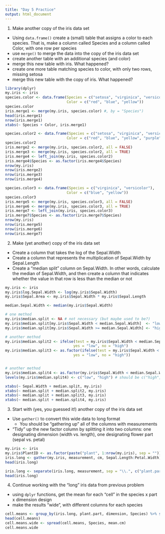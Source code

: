 ```yaml
---
title: "Day 5 Practice"
output: html_document
---
```


1. Make another copy of the iris data set
  - Using `data.frame()` create a (small) table that assigns a color to each species.  That is, make a column called Species and a column called Color, with one row per species
  - use `merge()` to merge the data into the copy of the iris data set
  - create another table with an additional species (and color)
  - merge this new table with iris. What happened?
  - create one more table matching species to color, with only two rows, missing setosa
  - merge this new table with the copy of iris. What happened?

```r
library(dplyr)
my.iris <- iris
species.color <- data.frame(Species = c("setosa", "virginica", "versicolor"),
                            Color = c("red", "blue", "yellow"))
species.color
iris.merge1 <- merge(my.iris, species.color) #, by = "Species")
head(iris.merge1)
nrow(iris.merge1)
xtabs(~ Species + Color, iris.merge1)

species.color2 <- data.frame(Species = c("setosa", "virginica", "versicolor", "scorpiris"),
                            Color = c("red", "blue", "yellow", "purple"))
species.color2
iris.merge2 <- merge(my.iris, species.color2, all = FALSE)
iris.merge3 <- merge(my.iris, species.color2, all = TRUE)
iris.merge4 <- left_join(my.iris, species.color2)
iris.merge4$Species <- as.factor(iris.merge4$Species)
nrow(my.iris)
nrow(iris.merge2)
nrow(iris.merge3)
nrow(iris.merge4)

species.color3 <- data.frame(Species = c("virginica", "versicolor"),
                            Color = c("blue", "yellow"))
species.color3
iris.merge5 <- merge(my.iris, species.color3, all = FALSE)
iris.merge6 <- merge(my.iris, species.color3, all = TRUE)
iris.merge7 <- left_join(my.iris, species.color3)
iris.merge7$Species <- as.factor(iris.merge7$Species)
nrow(my.iris)
nrow(iris.merge5)
nrow(iris.merge6)
nrow(iris.merge7)

```

2. Make (yet another) copy of the iris data set
  - Create a column that takes the log of the Sepal.Width
  - Create a column that represents the multiplication of Sepal.Width by Sepal.Length
  - Create a "median split" column on Sepal.Width. In other words, calculate the median of Sepal.Width, and then create a column that indicates whether the value in that row is less than the median or not
  
```r
my.iris <- iris
my.iris$log.Sepal.Width <- log(my.iris$Sepal.Width)
my.iris$Sepal.Area <- my.iris$Sepal.Width * my.iris$Sepal.Length

median.Sepal.Width <- median(my.iris$Sepal.Width)

# one method
my.iris$median.split <- NA # not necessary (but maybe used to be?)
my.iris$median.split[my.iris$Sepal.Width < median.Sepal.Width]  <- "low"
my.iris$median.split[my.iris$Sepal.Width >= median.Sepal.Width] <- "high"

# another method
my.iris$median.split2 <- ifelse(test = my.iris$Sepal.Width < median.Sepal.Width, 
                               yes = "low", no = "high")
my.iris$median.split3 <- as.factor(ifelse(test = my.iris$Sepal.Width < median.Sepal.Width, 
                               yes = "low", no = "high"))


# another method
my.iris$median.split4 <- as.factor(my.iris$Sepal.Width < median.Sepal.Width)
levels(my.iris$median.split4) <- c("low", "high") # should be c("high", "low")

xtabs(~ Sepal.Width + median.split, my.iris)
xtabs(~ median.split + median.split2, my.iris)
xtabs(~ median.split + median.split3, my.iris)
xtabs(~ median.split + median.split4, my.iris)

```

3. Start with (yes, you guessed it!) another copy of the iris data set
  - Use `gather()` to convert this wide data to long format
    - You should be "gathering up" all of the columns with measurements
  - "Tidy" up the new factor column by splitting it into two columns: one designating dimension (width vs. length), one designating flower part (sepal vs. petal)
    
```r
my.iris <- iris
my.iris$PlantID <- as.factor(paste("plant", 1:nrow(my.iris), sep = ""))
iris.long <- gather(my.iris, measurement, cm, Sepal.Length:Petal.Width)
head(iris.long)

iris.long <- separate(iris.long, measurement, sep = "\\.", c("plant.part", "dimension"))
head(iris.long)
```

4. Continue working with the "long" iris data from previous problem
  - using `dplyr` functions, get the mean for each "cell" in the species x part x dimension design
  - make the results "wide", with different columns for each species

```r
cell.means <- group_by(iris.long, plant.part, dimension, Species) %>% summarize(mean.cm = mean(cm))
head(cell.means)
cell.means.wide <- spread(cell.means, Species, mean.cm)
cell.means.wide

```

